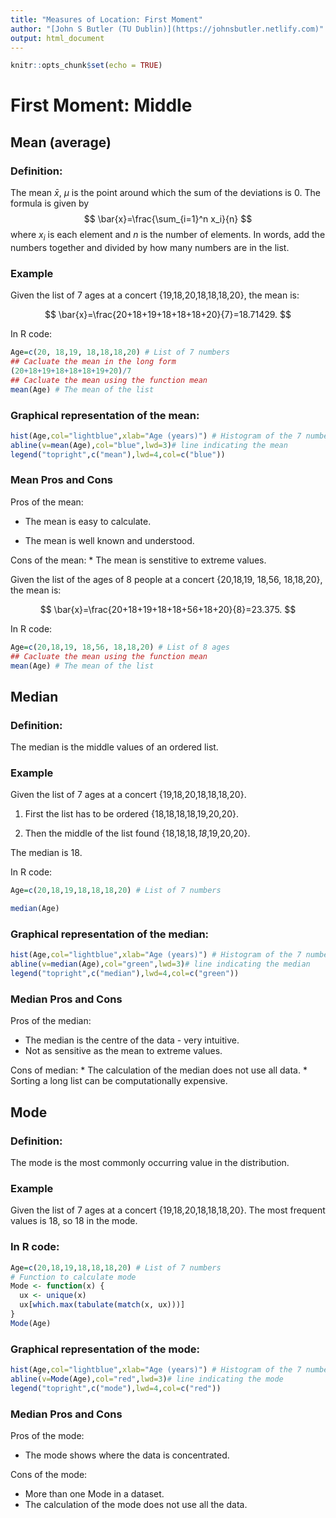 ```yaml
---
title: "Measures of Location: First Moment"
author: "[John S Butler (TU Dublin)](https://johnsbutler.netlify.com)"
output: html_document
---
```


```r
knitr::opts_chunk$set(echo = TRUE)
```

# First Moment: Middle

## Mean (average)
### Definition:

The mean $\bar{x}$, $\mu$ is the point around which the sum of the deviations is 0.
The formula is given by
$$ \bar{x}=\frac{\sum_{i=1}^n x_i}{n} $$
where $x_i$ is each element and $n$ is the number of elements.
In words, add the numbers together and divided by how many numbers are in the list.

### Example
Given the list of 7 ages at a concert {19,18,20,18,18,18,20}, the mean is:

$$ \bar{x}=\frac{20+18+19+18+18+18+20}{7}=18.71429. $$


In R code:

```r
Age=c(20, 18,19, 18,18,18,20) # List of 7 numbers
## Cacluate the mean in the long form
(20+18+19+18+18+18+19+20)/7
## Cacluate the mean using the function mean
mean(Age) # The mean of the list

```
### Graphical representation of the mean:

```r
hist(Age,col="lightblue",xlab="Age (years)") # Histogram of the 7 numbers
abline(v=mean(Age),col="blue",lwd=3)# line indicating the mean
legend("topright",c("mean"),lwd=4,col=c("blue"))


```


### Mean Pros and Cons
Pros of the mean:

* The mean is easy to calculate.

* The mean is well known and understood.

Cons of the mean:
* The mean is  senstitive to extreme values.

Given the list of the ages of  8 people at a concert {20,18,19, 18,56, 18,18,20}, the mean is:

$$ \bar{x}=\frac{20+18+19+18+18+56+18+20}{8}=23.375. $$


In R code:

```r
Age=c(20,18,19, 18,56, 18,18,20) # List of 8 ages
## Cacluate the mean using the function mean
mean(Age) # The mean of the list

```
## Median

### Definition:

The median is the middle values of an ordered list.

### Example
Given the list of 7 ages at a concert {19,18,20,18,18,18,20}. 

1. First the list has to be ordered
  {18,18,18,18,19,20,20}.
  
2. Then the middle of the list found
  {18,18,18,*18*,19,20,20}.
  
The median is 18.


In R code:

```r
Age=c(20,18,19,18,18,18,20) # List of 7 numbers

median(Age)

```
### Graphical representation of the median:

```r
hist(Age,col="lightblue",xlab="Age (years)") # Histogram of the 7 numbers
abline(v=median(Age),col="green",lwd=3)# line indicating the median
legend("topright",c("median"),lwd=4,col=c("green"))

```
### Median Pros and Cons
Pros of the median:

* The median is the centre of the data - very intuitive.
* Not as sensitive as the mean to extreme values.
 


Cons of median:
* The calculation of the median does not use all data.
* Sorting a long list can be computationally expensive.

## Mode

### Definition:

The mode is the most commonly occurring value in the distribution.

### Example
Given the list of 7 ages at a concert {19,18,20,18,18,18,20}. 
The most frequent values is 18, so 18 in the mode.


### In R code:

```r
Age=c(20,18,19,18,18,18,20) # List of 7 numbers
# Function to calculate mode
Mode <- function(x) {
  ux <- unique(x)
  ux[which.max(tabulate(match(x, ux)))]
}
Mode(Age)

```
### Graphical representation of the mode:

```r
hist(Age,col="lightblue",xlab="Age (years)") # Histogram of the 7 numbers
abline(v=Mode(Age),col="red",lwd=3)# line indicating the mode
legend("topright",c("mode"),lwd=4,col=c("red"))

```


### Median Pros and Cons
Pros of the mode:

* The mode shows where the data is concentrated.



Cons of the mode:

* More than one Mode in a dataset.
* The calculation of the mode does not use all the data.


